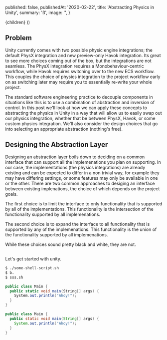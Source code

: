 
  published: false,
  publishedAt: '2020-02-22',
  title: 'Abstracting Physics in Unity',
  summary: 'ß',
  image: '',
}

  <BlogPost path={router.pathname} meta={meta}>
    {children}
  </BlogPost>
))


## Problem

Unity currently comes with two possible physic engine integrations; the default
PhysX integration and new preview-only Havok integration. Its great to see more
choices coming out of the box, but the integrations are not seamless. The PhysX
integration requires a Monobehaviour-centric workflow, while Havok requires
switching over to the new ECS workflow. This couples the choice of physics
integration to the project workflow early on as switching later may require you
to essentially re-write your whole project.

The standard software engineering practice to decouple components in situations
like this is to use a combination of abstraction and inversion of control. In
this post we'll look at how we can apply these concepts to abstracting the physics
in Unity in a way that will allow us to easily swap out our physics integration,
whether that be between PhysX, Havok, or some custom physics integration. We'll
also consider the design choices that go into selecting an appropriate abstraction
(nothing's free).


## Designing the Abstraction Layer

Designing an abstraction layer boils down to deciding on a common interface that
can support all the implemenations you plan on supporting. In our case, the
implementations (the physics integrations) are already existing and can be
expected to differ in a non trivial way, for example they may have differing
settings, or some features may only be available in one or the other. There are
two common approaches to desiging an interface between existing implenations, the
choice of which depends on the project goals.

The first choice is to limit the interface to only functionality that is supported
by all of the implementations. This functionality is the intersection of the
functionality supported by all implemenations.

The second choice is to expand the interface to all functionality that is supported
by any of the implemenations. This functionality is the union of the
functionality supported by all implemenations.

While these choices sound pretty black and white, they are not.


<Unity buildJsonPath="/static/2020_02_22_unity_setup/BoxDrop.json" unityLoaderJsPath="/static/2020_02_22_unity_setup/UnityLoader.js"/>


##
Let's get started with unity.

```bash
$ ./some-shell-script.sh
$ b.
$ sss.sh
```

```cs
public class Main {
  public static void main(String[] args) {
    System.out.println("Ahoy!");
  }
}
```

```java
public class Main {
  public static void main(String[] args) {
    System.out.println("Ahoy!");
  }
}
```
